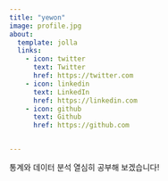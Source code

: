 ```yaml
---
title: "yewon"
image: profile.jpg
about:
  template: jolla
  links:
    - icon: twitter
      text: Twitter
      href: https://twitter.com
    - icon: linkedin
      text: LinkedIn
      href: https://linkedin.com
    - icon: github
      text: Github
      href: https://github.com


---
```


통계와 데이터 분석 열심히 공부해 보겠습니다!

